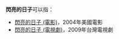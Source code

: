 '''閃亮的日子'''可以指：
*[[閃亮的日子_(電影)|閃亮的日子 (電影)]]，2004年美國電影
*[[閃亮的日子_(電視劇)|閃亮的日子 (電視劇)]]，2009年台灣電視劇
{{Disambig|Cat=五字作品消歧義}}
